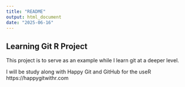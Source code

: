 ```yaml
---
title: "README"
output: html_document
date: "2025-06-16"
---
```


## Learning Git R Project

This project is to serve as an example while I learn git at a deeper level. 

I will be study along with Happy Git and GitHub for the useR https://happygitwithr.com

